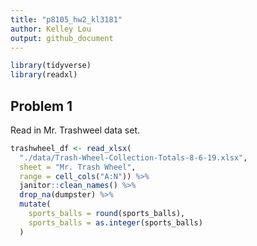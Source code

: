 ```yaml
---
title: "p8105_hw2_kl3181"
author: Kelley Lou
output: github_document
---
```


```r
library(tidyverse)
library(readxl)
```

## Problem 1
Read in Mr. Trashweel data set.
```r
trashwheel_df <- read_xlsx(
  "./data/Trash-Wheel-Collection-Totals-8-6-19.xlsx",
  sheet = "Mr. Trash Wheel",
  range = cell_cols("A:N")) %>%
  janitor::clean_names() %>%
  drop_na(dumpster) %>% 
  mutate(
    sports_balls = round(sports_balls),
    sports_balls = as.integer(sports_balls)
  )
```

